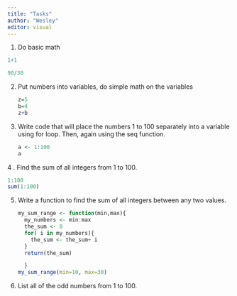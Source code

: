 ```yaml
---
title: "Tasks"
author: "Wesley"
editor: visual
---
```


1.  Do basic math

```r
1+1
```

```r
90/30
```

2.  Put numbers into variables, do simple math on the variables

    ```r
    z=5
    b=4
    z+b
    ```

3.  Write code that will place the numbers 1 to 100 separately into a variable using for loop. Then, again using the seq function.

    ```r
    a <- 1:100
    a
    ```

4 . Find the sum of all integers from 1 to 100.

```r
1:100
sum(1:100)

```

5.  Write a function to find the sum of all integers between any two values.

    ```r
    my_sum_range <- function(min,max){
      my_numbers <- min:max
      the_sum <- 0
      for( i in my_numbers){
        the_sum <- the_sum+ i
      }
      return(the_sum)
      
      }
    my_sum_range(min=10, max=30)
    ```

6.  List all of the odd numbers from 1 to 100.

    ```{}
    ```
